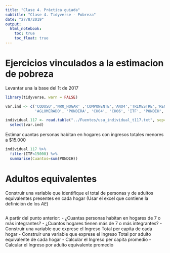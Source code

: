 ```yaml
---
title: "Clase 4. Práctica guiada"
subtitle: "Clase 4. Tidyverse - Pobreza"
date: "27/8/2019"
output:
  html_notebook: 
    toc: true
    toc_float: true 
---
```



# Ejercicios vinculados a la estimacion de pobreza
Levantar una la base del 1t de 2017 
```r
library(tidyverse, warn = FALSE)

var.ind <- c('CODUSU','NRO_HOGAR' ,'COMPONENTE','ANO4','TRIMESTRE','REGION',
             'AGLOMERADO', 'PONDERA', 'CH04', 'CH06', 'ITF', 'PONDIH','P21')

individual.117 <- read.table("../Fuentes/usu_individual_t117.txt", sep=";", dec=",", header = TRUE, fill = TRUE) %>% 
  select(var.ind)

```

Estimar cuantas personas habitan en hogares con ingresos totales menores a $15.000

```r
individual.117 %>% 
  filter(ITF<15000) %>% 
  summarise(Cuantos=sum(PONDIH))
```
# Adultos equivalentes 
Construir una variable que identifique el total de personas y de adultos equivalentes presentes en cada hogar (Usar el excel que contiene la definición de los _AE_)
```r

```
A partir del punto anterior:
 - ¿Cuantas personas habitan en hogares de 7 o más integrantes?
 - ¿Cuantos hogares tienen más de 7 o más integrantes?
 - Construir una variable que exprese el Ingreso Total per capita de cada hogar
 - Construir una variable que exprese el Ingreso Total por adulto equivalente de cada hogar
 - Calcular el Ingreso per capita promedio
 - Calcular el Ingreso por adulto equivalente promedio
```r

```

